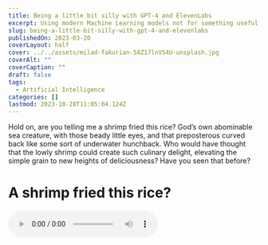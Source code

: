 ```yaml
---
title: Being a little bit silly with GPT-4 and ElevenLabs
excerpt: Using modern Machine Learning models not for something useful, but for something silly instead
slug: being-a-little-bit-silly-with-gpt-4-and-elevenlabs
publishedOn: 2023-03-20
coverLayout: half
cover: ../../assets/milad-fakurian-58Z17lnVS4U-unsplash.jpg
coverAlt: ""
coverCaption: ""
draft: false
tags:
  - Artificial Intelligence
categories: []
lastmod: 2023-10-28T11:05:04.124Z
---
```

Hold on, are you telling me a shrimp fried this rice? God’s own abominable sea creature, with those beady little eyes, and that preposterous curved back like some sort of underwater hunchback. Who would have thought that the lowly shrimp could create such culinary delight, elevating the simple grain to new heights of deliciousness? Have you seen that before?

# A shrimp fried this rice?
<audio src="https://files.simse.io/ai_fun/shrimp-fried-rice.wav" controls />

The continuation of the story in the first paragraph.

# What if the Moon was made of cheese?
<audio src="https://files.simse.io/ai_fun/moon-cheese.wav" controls />

I asked GPT-4 explore the philosophy of the Moon hypothecially being made of cheese.

# Memes in 2067
<audio src="https://files.simse.io/ai_fun/falling_through_knives.wav" controls />

# Wood fired pizza?
<audio src="https://files.simse.io/ai_fun/wood-fired-pizza.wav" controls />

This time I asked GPT-4 to write a story as if “wood-fired pizza” meant “wood fired pizza from his job”. Pretty funny right?

# You telling me a ginger bred this man?
<audio src="https://files.simse.io/ai_fun/ginger-bread-man.wav" controls />

For this I asked GPT-4 to use lots of wordplay. I think it may have gone too far.

So that’s a little collection of some stories and other writings I’ve been creating to entertain myself. I’ve also floated the idea of automating this whole thing. The problem is that while I think ElevenLabs (the voice) is fairly priced, I’m quickly running out of tokens for the month. I will have to listen to these on repeat.